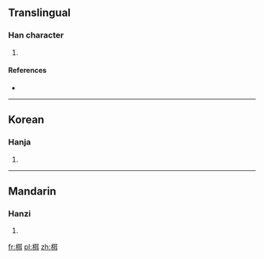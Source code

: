 ==Translingual==

===Han character===
{{Han char|rn=75|rad=木|as=06|sn=10|four=4194<sub>0</sub>|canj=木尸十 (DSJ)}}

# {{defn|Han|sort=木06}}

====References====
* {{Han ref|kx=0523.160|dkj=14728|dj=0911.140|hdz=21195.020|uh=682E|ud=26670|bh=D1F0|bd=53744}}

----

==Korean==

===Hanja===
{{ko-hanja|hangeul=이|eumhun=|rv=i|mr=i|y=i}}

# {{defn|Korean|sort=木06}}

----

==Mandarin==

===Hanzi===
{{cmn-hanzi|pin=[[ěr]] ([[er3]])|wg=erh<sup>3</sup>}}

# {{defn|Mandarin|sort=木06}}

[[fr:栮]]
[[pl:栮]]
[[zh:栮]]